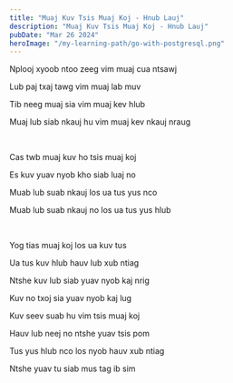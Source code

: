 ```yaml
---
title: "Muaj Kuv Tsis Muaj Koj - Hnub Lauj"
description: "Muaj Kuv Tsis Muaj Koj - Hnub Lauj"
pubDate: "Mar 26 2024"
heroImage: "/my-learning-path/go-with-postgresql.png"
---
```


Nplooj xyoob ntoo zeeg vim muaj cua ntsawj

Lub paj txaj tawg vim muaj lab muv

Tib neeg muaj sia vim muaj kev hlub

Muaj lub siab nkauj hu vim muaj kev nkauj nraug

<br />

Cas twb muaj kuv ho tsis muaj koj

Es kuv yuav nyob kho siab luaj no

Muab lub suab nkauj los ua tus yus nco

Muab lub suab nkauj no los ua tus yus hlub

<br />

Yog tias muaj koj los ua kuv tus

Ua tus kuv hlub hauv lub xub ntiag

Ntshe kuv lub siab yuav nyob kaj nrig

Kuv no txoj sia yuav nyob kaj lug

Kuv seev suab hu vim tsis muaj koj

Hauv lub neej no ntshe yuav tsis pom

Tus yus hlub nco los nyob hauv xub ntiag

Ntshe yuav tu siab mus tag ib sim
